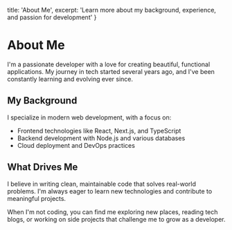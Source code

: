   title: 'About Me',
  excerpt: 'Learn more about my background, experience, and passion for development'
}

# About Me

I'm a passionate developer with a love for creating beautiful, functional applications. My journey in tech started several years ago, and I've been constantly learning and evolving ever since.

## My Background

I specialize in modern web development, with a focus on:
- Frontend technologies like React, Next.js, and TypeScript
- Backend development with Node.js and various databases
- Cloud deployment and DevOps practices

## What Drives Me

I believe in writing clean, maintainable code that solves real-world problems. I'm always eager to learn new technologies and contribute to meaningful projects.

When I'm not coding, you can find me exploring new places, reading tech blogs, or working on side projects that challenge me to grow as a developer.
